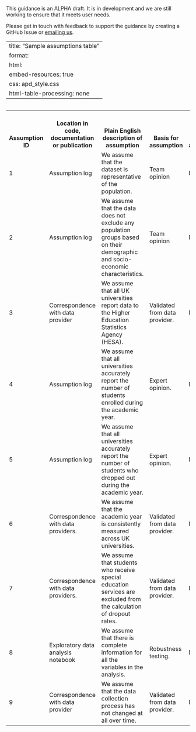 ::: {.callout-note collapse="false"}
This guidance is an ALPHA draft. It is in development and we are still working 
to ensure that it meets user needs.

Please get in touch with feedback to support the guidance by creating a GitHub 
Issue or [emailing us](mailto:ASAP@ons.gov.uk).
:::

---
title: "Sample assumptions table"
format:
  html:
    embed-resources: true
    css: apd_style.css
    html-table-processing: none
---

<div style="overflow-x:auto; float=left;">
<table class="assumptionTable">
<tr VALIGN=BOTTOM TEXT-ALIGN=LEFT>
    <th scope = "col"> Assumption ID</th>
    <th scope = "col"> Location in code, documentation or publication</th>
    <th scope = "col"> Plain English description of assumption</th>
    <th scope = "col"> Basis for assumption</th>
    <th scope = "col"> Numerical value of the assumption</th>
    <th scope = "col"> Range around the estimated value</th>
    <th scope = "col"> Estimated distribution</th>
    <th scope = "col"> Links to supporting analysis</th>
    <th scope = "col"> Documentation dependencies</th>
    <th scope = "col"> Date of last review/update</th>
    <th scope = "col"> Externally reviewed by</th>
    <th scope = "col"> Date of external review</th>
    <th scope = "col"> Next review/update due on</th>
    <th scope = "col"> Quality rating</th>
    <th scope = "col"> Sensitivity score</th>
    <th scope = "col"> Risk score</th>
</tr>
<tr>
    <td>1</td>
    <td>Assumption log</td>
    <td>We assume that the dataset is representative of the population.</td>
    <td>Team opinion</td>
    <td>N/A</td>
    <td>N/A</td>
    <td>N/A</td>
    <td>Descriptive statistics (link), comparison to existing data source/publication (link)</td>
    <td>Final report: methods, caveats</td>
    <td>14/02/2024</td>
    <td>Beth Jones</td>
    <td>14/02/2024</td>
    <td>14/05/2024</td>
    <td class="assumptionTable RAGgreen">GREEN</td>
    <td>High</td>
    <td>High</td>

</tr>
<tr>
    <td>2</td>
    <td>Assumption log</td>
    <td>We assume that the data does not exclude any population groups based on their demographic 
        and socio-economic characteristics.</td>
    <td>Team opinion</td>
    <td>N/A</td>
    <td>N/A</td>
    <td>N/A</td>
    <td>Descriptive statistics (link), comparison to existing data source/publication (link)</td>
    <td>Final report: methods, descriptive statistics, caveats</td>
    <td>14/02/2024</td>
    <td>Beth Jones</td>
    <td>14/02/2024</td>
    <td>14/05/2024</td>
    <td>GREEN</td>
    <td>High</td>
    <td>High</td>
</tr>
<tr>
    <td>3</td>
    <td>Correspondence with data provider</td>
    <td>We assume that all UK universities report data to the Higher Education Statistics 
        Agency (HESA).</td>
    <td>Validated from data provider.</td>
    <td>N/A</td>
    <td>N/A</td>
    <td>N/A</td>
    <td>N/A</td>
    <td>N/A</td>
    <td>14/02/2024</td>
    <td>Beth Jones</td>
    <td>14/02/2024</td>
    <td>14/05/2024</td>
    <td>RED</td>
    <td>High</td>
    <td>High</td>
</tr>

<tr>
    <td>4</td>
    <td>Assumption log</td>
    <td>We assume that all universities accurately report the number of students enrolled 
        during the academic year.</td>
    <td>Expert opinion.</td>
    <td>N/A</td>
    <td>N/A</td>
    <td>N/A</td>
    <td>N/A</td>
    <td>Final report: Caveats</td>
    <td>14/02/2024</td>
    <td>Beth Jones</td>
    <td>14/02/2024</td>
    <td>14/05/2024</td>
    <td>RED</td>
    <td>High</td>
    <td>High</td>
</tr>
<tr>
    <td>5</td>
    <td>Assumption log</td>
    <td>We assume that all universities accurately report the number of students who dropped 
        out during the academic year.</td>
    <td>Expert opinion.</td>
    <td>N/A</td>
    <td>N/A</td>
    <td>N/A</td>
    <td>Publication on drop-out rates</td>
    <td>Final report: Caveats</td>
    <td>14/02/2024</td>
    <td>Beth Jones</td>
    <td>14/02/2024</td>
    <td>12/05/2024</td>
    <td>RED</td>
    <td>High</td>
    <td>High</td>
</tr>

<tr>
    <td>6</td>
    <td>Correspondence with data providers.</td>
    <td>We assume that the academic year is consistently measured across UK universities.</td>
    <td>Validated from data provider.</td>
    <td>N/A</td>
    <td>N/A</td>
    <td>N/A</td>
    <td>Quality assurance based on sampling universities from their websites</td>
    <td>Quality assurance log, final report: caveats</td>
    <td>14/02/2024</td>
    <td>Beth Jones</td>
    <td>14/02/2024</td>
    <td>14/05/2024</td>
    <td>RED</td>
    <td>High</td>
    <td>High</td>
</tr>

<tr>
    <td>7</td>
    <td>Correspondence with data providers.</td>
    <td>We assume that students who receive special education services are excluded from the calculation of dropout rates.</td>
    <td>Validated from data provider.</td>
    <td>N/A</td>
    <td>N/A</td>
    <td>N/A</td>
    <td>Sensitivity analysis comparing dropout rates with and without this population included.</td>
    <td>Quality assurance log, final report: methods, caveats</td>
    <td>14/02/2024</td>
    <td>Beth Jones</td>
    <td>14/02/2024</td>
    <td>14/05/2024</td>
    <td>RED</td>
    <td>High</td>
    <td>High</td>
</tr>

<tr>
    <td>8</td>
    <td> Exploratory data analysis notebook</td>
    <td>We assume that there is complete information for all the variables in the analysis.</td>
    <td>Robustness testing.</td>
    <td>N/A</td>
    <td>N/A</td>
    <td>N/A</td>
    <td>Descriptive statistics notebook link</td>
    <td>Desk instructions, final report: methods, summarising the sample</td>
    <td>14/02/2024</td>
    <td>Beth Jones</td>
    <td>14/02/2024</td>
    <td>14/05/2024</td>
    <td>RED</td>
    <td>High</td>
    <td>High</td>
</tr>

<tr>
    <td>9</td>
    <td>Correspondence with data provider</td>
    <td>We assume that the data collection process has not changed at all over time.</td>
    <td>Validated from data provider.</td>
    <td>N/A</td>
    <td>N/A</td>
    <td>N/A</td>
    <td>Methods documents from prior runs of this work</td>
    <td>Methods document</td>
    <td>Blank - tbc</td>
    <td>tbc</td>
    <td>14/02/2024</td>
    <td>14/05/2024</td>
    <td>RED</td>
    <td>High</td>
    <td>High</td>
</tr>
</table>
</div>